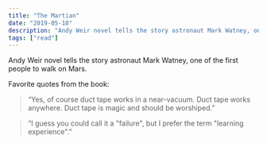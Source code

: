 ```yaml
---
title: "The Martian"
date: "2019-05-18"
description: "Andy Weir novel tells the story astronaut Mark Watney, one of the first people to walk on Mars."
tags: ["read"]
---
```


Andy Weir novel tells the story astronaut Mark Watney, one of the first people to walk on Mars.

Favorite quotes from the book:

> “Yes, of course duct tape works in a near-vacuum. Duct tape works anywhere. Duct tape is magic and should be worshiped.”

> “I guess you could call it a "failure", but I prefer the term "learning experience".”
